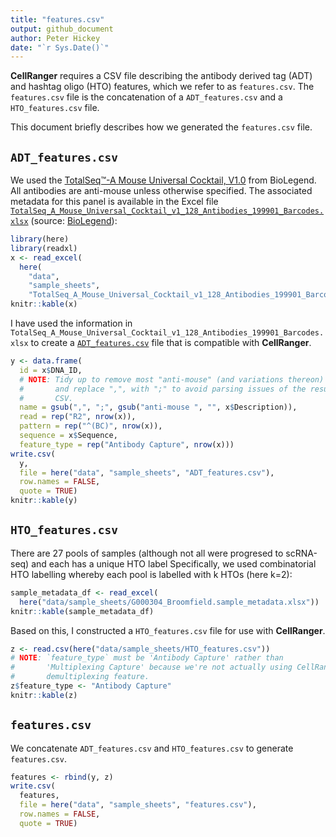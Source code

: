```yaml
---
title: "features.csv"
output: github_document
author: Peter Hickey 
date: "`r Sys.Date()`"
---
```


**CellRanger** requires a CSV file describing the antibody derived tag (ADT) and hashtag oligo (HTO) features, which we refer to as `features.csv`.
The `features.csv` file is the concatenation of a `ADT_features.csv` and a `HTO_features.csv` file.

This document briefly describes how we generated the `features.csv` file.

## `ADT_features.csv`

We used the [TotalSeq™-A Mouse Universal Cocktail, V1.0](https://www.biolegend.com/ja-jp/products/totalseq-a-mouse-universal-cocktail-v1-21733) from BioLegend.
All antibodies are anti-mouse unless otherwise specified.
The associated metadata for this panel is available in the Excel file [`TotalSeq_A_Mouse_Universal_Cocktail_v1_128_Antibodies_199901_Barcodes.xlsx`](TotalSeq_A_Mouse_Universal_Cocktail_v1_128_Antibodies_199901_Barcodes.xlsx) (source: [BioLegend](https://www.biolegend.com/Files/Images/BioLegend/totalseq/TotalSeq_A_Mouse_Universal_Cocktail_v1_128_Antibodies_199901_Barcodes.xlsx)):

```r
library(here)
library(readxl)
x <- read_excel(
  here(
    "data", 
    "sample_sheets",
    "TotalSeq_A_Mouse_Universal_Cocktail_v1_128_Antibodies_199901_Barcodes.xlsx"))
knitr::kable(x)
```

I have used the information in `TotalSeq_A_Mouse_Universal_Cocktail_v1_128_Antibodies_199901_Barcodes.xlsx` to create a [`ADT_features.csv`](ADT_features.csv) file that is compatible with **CellRanger**.

```r
y <- data.frame(
  id = x$DNA_ID,
  # NOTE: Tidy up to remove most "anti-mouse" (and variations thereon) prefixes
  #       and replace ",", with ";" to avoid parsing issues of the resultant 
  #       CSV.
  name = gsub(",", ";", gsub("anti-mouse ", "", x$Description)),
  read = rep("R2", nrow(x)),
  pattern = rep("^(BC)", nrow(x)),
  sequence = x$Sequence,
  feature_type = rep("Antibody Capture", nrow(x)))
write.csv(
  y,
  file = here("data", "sample_sheets", "ADT_features.csv"),
  row.names = FALSE,
  quote = TRUE)
knitr::kable(y)
```

## `HTO_features.csv`

There are 27 pools of samples (although not all were progresed to scRNA-seq) and each has a unique HTO label
Specifically, we used combinatorial HTO labelling whereby each pool is labelled with k HTOs (here k=2):

```r
sample_metadata_df <- read_excel(
  here("data/sample_sheets/G000304_Broomfield.sample_metadata.xlsx"))
knitr::kable(sample_metadata_df)
```

Based on this, I constructed a `HTO_features.csv` file for use with **CellRanger**.

```r
z <- read.csv(here("data/sample_sheets/HTO_features.csv"))
# NOTE: `feature_type` must be 'Antibody Capture' rather than 
#       'Multiplexing Capture' because we're not actually using CellRanger's 
#       demultiplexing feature.
z$feature_type <- "Antibody Capture"
knitr::kable(z)
```

## `features.csv`

We concatenate `ADT_features.csv` and `HTO_features.csv` to generate `features.csv`.

```r
features <- rbind(y, z)
write.csv(
  features,
  file = here("data", "sample_sheets", "features.csv"),
  row.names = FALSE,
  quote = TRUE)
```
